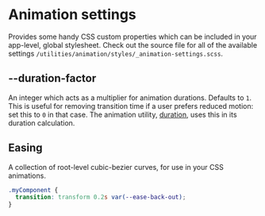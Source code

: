 
<Meta title="utilities/animation/styles/animation-settings" />

# Animation settings

Provides some handy CSS custom properties which can be included in your app-level, global stylesheet. Check out the source file for all of the available settings `/utilities/animation/styles/_animation-settings.scss`.

## --duration-factor

An integer which acts as a multiplier for animation durations. Defaults to `1`. This is useful for removing transition time if a user prefers reduced motion: set this to `0` in that case. The animation utility, [duration](/docs/utilities-animation-styles-animation-utilities--overview#duration), uses this in its duration calculation.

## Easing

A collection of root-level cubic-bezier curves, for use in your CSS animations.

```css
.myComponent {
  transition: transform 0.2s var(--ease-back-out);
}
```
